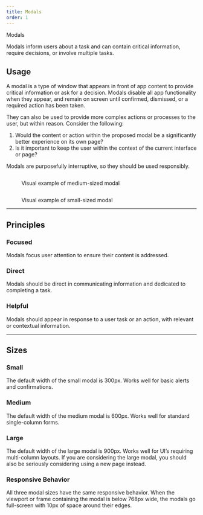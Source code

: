 ```yaml
---
title: Modals
order: 1
---
```



<DocsHeading to="/api/modal/" type="code">
  Modals
</DocsHeading>

Modals inform users about a task and can contain critical information, require decisions, or involve multiple tasks.

## Usage

A modal is a type of window that appears in front of app content to provide critical information or ask for a decision. Modals disable all app functionality when they appear, and remain on screen until confirmed, dismissed, or a required action has been taken.

They can also be used to provide more complex actions or processes to the user, but within reason. Consider the following:

1. Would the content or action within the proposed modal be a significantly better experience on its own page?
1. Is it important to keep the user within the context of the current interface or page?

Modals are purposefully interruptive, so they should be used responsibly.

<figure>
  <img src="../../images/modals/Medium_modal_example.png" alt="" />
  <figcaption>
    <p>Visual example of medium-sized modal</p>
  </figcaption>
</figure>
<span class="horizontal-spacer"></span>
<figure>
  <img src="../../images/modals/Small_modal_example.png" alt="" />
  <figcaption>
    <p>Visual example of small-sized modal</p>
  </figcaption>
</figure>

<span class="horizontal-spacer"></span>
<hr class="article-divider" />

## Principles

### Focused

Modals focus user attention to ensure their content is addressed.

### Direct

Modals should be direct in communicating information and dedicated to completing a task.

### Helpful

Modals should appear in response to a user task or an action, with relevant or contextual information.

<span class="horizontal-spacer"></span>
<hr class="article-divider" />

## Sizes

### Small

The default width of the small modal is 300px. Works well for basic alerts and confirmations.

<DemoModal size="small" />

### Medium

The default width of the medium modal is 600px. Works well for standard single-column forms.

<DemoModal size="medium" />

### Large

The default width of the large modal is 900px. Works well for UI’s requiring multi-column layouts. If you are considering the large modal, you should also be seriously considering using a new page instead.

<DemoModal size="large" />

### Responsive Behavior

All three modal sizes have the same responsive behavior. When the viewport or frame containing the modal is below 768px wide, the modals go full-screen with 10px of space around their edges.

<span class="horizontal-spacer"></span>
